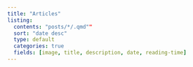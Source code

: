 ```yaml
---
title: "Articles"
listing:
  contents: "posts/*/.qmd""
  sort: "date desc"
  type: default
  categories: true
  fields: [image, title, description, date, reading-time]
---
```

